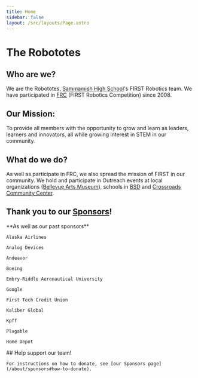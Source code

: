 ```yaml
---
title: Home
sidebar: false
layout: /src/layouts/Page.astro
---
```



# The Robototes

## Who are we?

We are the Robototes, [Sammamish High School](https://bsd405.org/sammamish)'s FIRST Robotics team. We have participated in [FRC](https://firstinspires.org/robotics/frc) (FIRST Robotics Competition) since 2008.

## Our Mission:

To provide all members with the opportunity to grow and learn as leaders, learners and innovators, all while growing interest in STEM in our community.

## What do we do?

As well as participate in FRC, we also spread the mission of FIRST in our community. We hold and participate in Outreach events at local organizations ([Bellevue Arts Museum](https://bellevuearts.org)), schools in [BSD](https://bsd405.org) and [Crossroads Community Center](https://bellevuewa.gov/city-government/departments/parks/community-centers/crossroads).

## Thank you to our [Sponsors](/about/sponsors)!

<Sponsors
	bellevueSchoolsFoundation
	colburnLaw
	intellectualVentures
	mandrio
	microsoft
	pandp
	publicInstruction
	tMobile
/>

<div class="md:flex md:justify-evenly">
  <div class="md:text-right">
    **As well as our past sponsors**

    Alaska Airlines

    Analog Devices

    Andeavor

    Boeing

    Embry-Riddle Aeronautical University

    Google

    First Tech Credit Union

    Kaliber Global

    Kpff

    Plugable

    Home Depot

  </div>
  <div>
    ## Help support our team!

    For instructions on how to donate, see [our Sponsors page](/about/sponsors#how-to-donate).

  </div>
</div>
